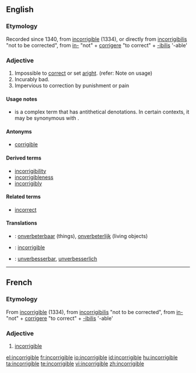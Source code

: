 ==English==

===Etymology===
Recorded since 1340, from {{etyl|fro}} [[incorrigible]] (1334), or directly from {{etyl|la}} [[incorrigibilis]] "not to be corrected", from [[in-]] "not" + [[corrigere]] "to correct" + [[-ibilis]] '-able' 

===Adjective===
{{en-adj|-}}

# Impossible to [[correct]] or set [[aright]]. (refer: Note on usage)
# Incurably bad.
# Impervious to correction by punishment or pain

====Usage notes====
* {{sense|Impossible to correct or set aright}} {{term|incorrigible|Incorrigible}} is a complex term that has antithetical denotations.  In certain contexts, it may be synonymous with {{term|impeccable}}.

{{rfquote}}

====Antonyms====
* [[corrigible]]

====Derived terms====
* [[incorrigibility]]
* [[incorrigibleness]]
* [[incorrigibly]]

====Related terms====
* [[incorrect]]

====Translations====
{{trans-top|impossible to correct or set aright}}
{{trans-mid}}
{{trans-bottom}}

{{trans-top|incurably bad}}
{{trans-mid}}
{{trans-bottom}}

{{trans-top|impervious to correction by punishment or pain}}
{{trans-mid}}
{{trans-bottom}}

{{checktrans-top}}
* {{ttbc|Dutch}}: [[onverbeterbaar]] (things), [[onverbeterlijk]] (living objects)
* {{ttbc|French}}: [[#French|incorrigible]]
* {{ttbc|German}}: [[unverbesserbar]], [[unverbesserlich]]
{{checktrans-bottom}}

----

==French==

===Etymology===
From {{etyl|fro}} [[incorrigible]] (1334), from {{etyl|la}} [[incorrigibilis]] "not to be corrected", from [[in-]] "not" + [[corrigere]] "to correct" + [[-ibilis]] '-able' 

===Adjective===
{{fr-adj|incorrigible}}

# [[#English|incorrigible]]

[[el:incorrigible]]
[[fr:incorrigible]]
[[io:incorrigible]]
[[id:incorrigible]]
[[hu:incorrigible]]
[[ta:incorrigible]]
[[te:incorrigible]]
[[vi:incorrigible]]
[[zh:incorrigible]]